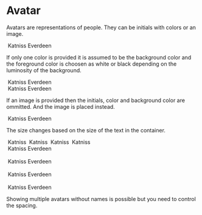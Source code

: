

<Meta title="Component/Avatar" component={Avatar}/>

# Avatar

Avatars are representations of people. They can be initials with colors or an
image.

<Canvas>
    <Story name="Basic">
        <div className="bg-gray-200"><Avatar initials="KE" color="#ecf0f1" backgroundColor="#e74c3c"/>&nbsp;Katniss Everdeen</div>
    </Story>
</Canvas>

If only one color is provided it is assumed to be the background color and
the foreground color is choosen as white or black depending on the luminosity
of the background.

<Canvas>
    <Story name="One Color">
        <div><Avatar initials="KE" color="#e74c3c"/>&nbsp;Katniss Everdeen</div>
        <div><Avatar initials="KE" color="#f1c40f"/>&nbsp;Katniss Everdeen</div>
    </Story>
</Canvas>

If an image is provided then the initials, color and background color are
ommitted. And the image is placed instead.

<Canvas>
    <Story name="Image">
        <span><Avatar initials="KE" color="#ecf0f1" backgroundColor="#e74c3c" src="https://nimbox.com/wp-content/uploads/2021/02/person-04.jpg"/>&nbsp;Katniss Everdeen</span>
    </Story>
</Canvas>

The size changes based on the size of the text in the container.

<Canvas>
    <Story name="Different Sizes">
        <div className="space-x-1"> 
            <span className="text-xs">
                <Avatar initials="KE" color="#ecf0f1" backgroundColor="#e74c3c" src="https://nimbox.com/wp-content/uploads/2021/02/person-04.jpg"/>
                <Avatar initials="KE" color="#ecf0f1" backgroundColor="#e74c3c"/>
                &nbsp;Katniss
            </span>
            <span className="text-sm">
                <Avatar initials="KE" color="#ecf0f1" backgroundColor="#e74c3c" src="https://nimbox.com/wp-content/uploads/2021/02/person-04.jpg"/>
                <Avatar initials="KE" color="#ecf0f1" backgroundColor="#e74c3c"/>
                &nbsp;Katniss
            </span>
            <span className="">
                <Avatar initials="KE" color="#ecf0f1" backgroundColor="#e74c3c" src="https://nimbox.com/wp-content/uploads/2021/02/person-04.jpg"/>
                <Avatar initials="KE" color="#ecf0f1" backgroundColor="#e74c3c" />
                &nbsp;Katniss
            </span>
            <span className="text-lg">
                <Avatar initials="KE" color="#ecf0f1" backgroundColor="#e74c3c" src="https://nimbox.com/wp-content/uploads/2021/02/person-04.jpg"/>
                <Avatar initials="KE" color="#ecf0f1" backgroundColor="#e74c3c"/>
                &nbsp;Katniss
            </span>
        </div>
    </Story>
</Canvas>

<Canvas>
    <Story name="Different Sizes Inside Container">
        <div className="text-xs bg-gray-200"><Avatar initials="KE" color="#ecf0f1" backgroundColor="#e74c3c"/>&nbsp;Katniss Everdeen</div>
        <div>&nbsp;</div>
        <div className="text-sm bg-gray-200"><Avatar initials="KE" color="#ecf0f1" backgroundColor="#e74c3c"/>&nbsp;Katniss Everdeen</div>
        <div>&nbsp;</div>
        <div className="bg-gray-200"><Avatar initials="KE" color="#ecf0f1" backgroundColor="#e74c3c" />&nbsp;Katniss Everdeen</div>
        <div>&nbsp;</div>
        <div className="text-lg bg-gray-200"><Avatar initials="KE" color="#ecf0f1" backgroundColor="#e74c3c"/>&nbsp;Katniss Everdeen</div>
    </Story>
</Canvas>

Showing multiple avatars without names is possible but you need to control the
spacing.

<Canvas>
    <Story name="In a Group with Positive Space">
        <div>
            <div className="space-x-1">
                <Avatar initials="KE" color="#27ae60" />
                <Avatar initials="RM" color="#2980b9" />
                <Avatar initials="JM" color="#f39c12" />
                <Avatar initials="KA" color="#8e44ad" />
                <Avatar initials="PH" color="#c0392b" />
            </div>
            <div className="space-x-1">
                <Avatar initials="KE" color="#27ae60" src="https://nimbox.com/wp-content/uploads/2021/02/person-03.jpg"/>
                <Avatar initials="RM" color="#2980b9" src="https://nimbox.com/wp-content/uploads/2021/02/person-04.jpg"/>
                <Avatar initials="JM" color="#f39c12" src="https://nimbox.com/wp-content/uploads/2021/02/person-05.jpg"/>
                <Avatar initials="KA" color="#8e44ad" src="https://nimbox.com/wp-content/uploads/2021/02/person-06.jpg"/>
                <Avatar initials="PH" color="#c0392b" src="https://nimbox.com/wp-content/uploads/2021/02/person-03.jpg"/>
            </div>
        </div>
    </Story>
</Canvas>

<Canvas>
    <Story name="In a Group with Negative Space">
        <div>
            <div className="-space-x-1">
                <Avatar initials="KE" color="#27ae60" />
                <Avatar initials="RM" color="#2980b9" />
                <Avatar initials="JM" color="#f39c12" />
                <Avatar initials="KA" color="#8e44ad" />
                <Avatar initials="PH" color="#c0392b" />
            </div>
            <div className="-space-x-1">
                <Avatar initials="KE" color="#27ae60" src="https://nimbox.com/wp-content/uploads/2021/02/person-03.jpg"/>
                <Avatar initials="RM" color="#2980b9" src="https://nimbox.com/wp-content/uploads/2021/02/person-04.jpg"/>
                <Avatar initials="JM" color="#f39c12" src="https://nimbox.com/wp-content/uploads/2021/02/person-05.jpg"/>
                <Avatar initials="KA" color="#8e44ad" src="https://nimbox.com/wp-content/uploads/2021/02/person-06.jpg"/>
                <Avatar initials="PH" color="#c0392b" src="https://nimbox.com/wp-content/uploads/2021/02/person-03.jpg"/>
            </div>
        </div>
    </Story>
</Canvas>
